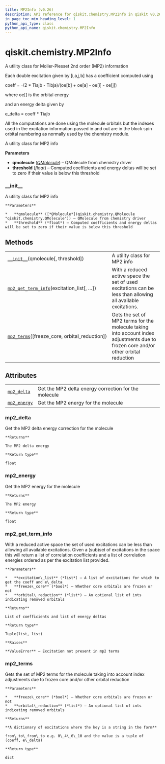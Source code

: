 ```yaml
---
title: MP2Info (v0.26)
description: API reference for qiskit.chemistry.MP2Info in qiskit v0.26
in_page_toc_min_heading_level: 1
python_api_type: class
python_api_name: qiskit.chemistry.MP2Info
---
```


<span id="qiskit-chemistry-mp2info" />

# qiskit.chemistry.MP2Info

<Class id="qiskit.chemistry.MP2Info" isDedicatedPage={true} github="https://github.com/qiskit-community/qiskit-aqua/tree/stable/0.9/qiskit/chemistry/mp2info.py" signature="MP2Info(qmolecule, threshold=1e-12)" modifiers="class">
  A utility class for Moller-Plesset 2nd order (MP2) information

  Each double excitation given by \[i,a,j,b] has a coefficient computed using

  coeff = -(2 \* Tiajb - Tibja)/(oe\[b] + oe\[a] - oe\[i] - oe\[j])

  where oe\[] is the orbital energy

  and an energy delta given by

  e\_delta = coeff \* Tiajb

  All the computations are done using the molecule orbitals but the indexes used in the excitation information passed in and out are in the block spin orbital numbering as normally used by the chemistry module.

  A utility class for MP2 info

  **Parameters**

  *   **qmolecule** ([*QMolecule*](qiskit.chemistry.QMolecule "qiskit.chemistry.QMolecule")) – QMolecule from chemistry driver
  *   **threshold** (*float*) – Computed coefficients and energy deltas will be set to zero if their value is below this threshold

  ### \_\_init\_\_

  <Function id="qiskit.chemistry.MP2Info.__init__" signature="__init__(qmolecule, threshold=1e-12)">
    A utility class for MP2 info

    **Parameters**

    *   **qmolecule** ([*QMolecule*](qiskit.chemistry.QMolecule "qiskit.chemistry.QMolecule")) – QMolecule from chemistry driver
    *   **threshold** (*float*) – Computed coefficients and energy deltas will be set to zero if their value is below this threshold
  </Function>

  ## Methods

  |                                                                                                                                         |                                                                                                                                    |
  | --------------------------------------------------------------------------------------------------------------------------------------- | ---------------------------------------------------------------------------------------------------------------------------------- |
  | [`__init__`](#qiskit.chemistry.MP2Info.__init__ "qiskit.chemistry.MP2Info.__init__")(qmolecule\[, threshold])                           | A utility class for MP2 info                                                                                                       |
  | [`mp2_get_term_info`](#qiskit.chemistry.MP2Info.mp2_get_term_info "qiskit.chemistry.MP2Info.mp2_get_term_info")(excitation\_list\[, …]) | With a reduced active space the set of used excitations can be less than allowing all available excitations.                       |
  | [`mp2_terms`](#qiskit.chemistry.MP2Info.mp2_terms "qiskit.chemistry.MP2Info.mp2_terms")(\[freeze\_core, orbital\_reduction])            | Gets the set of MP2 terms for the molecule taking into account index adjustments due to frozen core and/or other orbital reduction |

  ## Attributes

  |                                                                                            |                                                      |
  | ------------------------------------------------------------------------------------------ | ---------------------------------------------------- |
  | [`mp2_delta`](#qiskit.chemistry.MP2Info.mp2_delta "qiskit.chemistry.MP2Info.mp2_delta")    | Get the MP2 delta energy correction for the molecule |
  | [`mp2_energy`](#qiskit.chemistry.MP2Info.mp2_energy "qiskit.chemistry.MP2Info.mp2_energy") | Get the MP2 energy for the molecule                  |

  ### mp2\_delta

  <Attribute id="qiskit.chemistry.MP2Info.mp2_delta">
    Get the MP2 delta energy correction for the molecule

    **Returns**

    The MP2 delta energy

    **Return type**

    float
  </Attribute>

  ### mp2\_energy

  <Attribute id="qiskit.chemistry.MP2Info.mp2_energy">
    Get the MP2 energy for the molecule

    **Returns**

    The MP2 energy

    **Return type**

    float
  </Attribute>

  ### mp2\_get\_term\_info

  <Function id="qiskit.chemistry.MP2Info.mp2_get_term_info" signature="mp2_get_term_info(excitation_list, freeze_core=False, orbital_reduction=None)">
    With a reduced active space the set of used excitations can be less than allowing all available excitations. Given a (sub)set of excitations in the space this will return a list of correlation coefficients and a list of correlation energies ordered as per the excitation list provided.

    **Parameters**

    *   **excitation\_list** (*list*) – A list of excitations for which to get the coeff and e\_delta
    *   **freeze\_core** (*bool*) – Whether core orbitals are frozen or not
    *   **orbital\_reduction** (*list*) – An optional list of ints indicating removed orbitals

    **Returns**

    List of coefficients and list of energy deltas

    **Return type**

    Tuple(list, list)

    **Raises**

    **ValueError** – Excitation not present in mp2 terms
  </Function>

  ### mp2\_terms

  <Function id="qiskit.chemistry.MP2Info.mp2_terms" signature="mp2_terms(freeze_core=False, orbital_reduction=None)">
    Gets the set of MP2 terms for the molecule taking into account index adjustments due to frozen core and/or other orbital reduction

    **Parameters**

    *   **freeze\_core** (*bool*) – Whether core orbitals are frozen or not
    *   **orbital\_reduction** (*list*) – An optional list of ints indicating removed orbitals

    **Returns**

    **A dictionary of excitations where the key is a string in the form**

    from\_to\_from\_to e.g. 0\_4\_6\_10 and the value is a tuple of (coeff, e\_delta)

    **Return type**

    dict
  </Function>
</Class>

